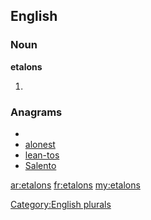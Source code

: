 ==English==

===Noun===
'''etalons'''

# {{plural of|[[etalon]]}}

===Anagrams===
* {{alphagram|aelnost}}
* [[alonest#English|alonest]]
* [[lean-tos#English|lean-tos]]
* [[Salento#English|Salento]]

[[Category:English plurals]]

[[ar:etalons]]
[[fr:etalons]]
[[my:etalons]]